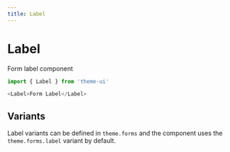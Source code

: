 ```yaml
---
title: Label
---
```


# Label

Form label component

```js
import { Label } from 'theme-ui'
```

```js live=true
<Label>Form Label</Label>
```

## Variants

Label variants can be defined in `theme.forms` and the component uses the `theme.forms.label` variant by default.
